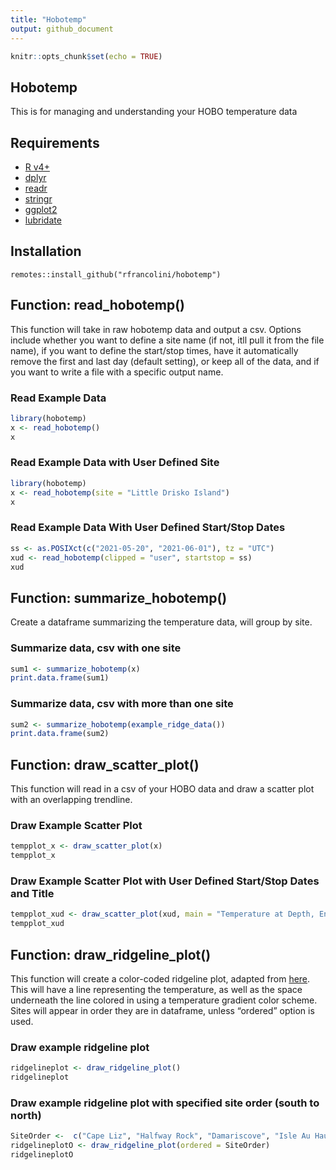 ```yaml
---
title: "Hobotemp"
output: github_document
---
```


```r
knitr::opts_chunk$set(echo = TRUE)
```

## Hobotemp

This is for managing and understanding your HOBO temperature data

## Requirements

  + [R v4+](https://www.r-project.org/)
  + [dplyr](https://CRAN.R-project.org/package=dplyr)
  + [readr](https://CRAN.R-project.org/package=readr)
  + [stringr](https://CRAN.R-project.org/package=stringr)
  + [ggplot2](https://CRAN.R-project.org/package=ggplot2)
  + [lubridate](https://CRAN.R-project.org/package=lubridate)

## Installation

```
remotes::install_github("rfrancolini/hobotemp")
```

## Function: read_hobotemp()

This function will take in raw hobotemp data and output a csv. Options include whether you want to define a site name (if not, itll pull it from the file name), if you want to define the start/stop times, have it automatically remove the first and last day (default setting), or keep all of the data, and if you want to write a file with a specific output name.

### Read Example Data

```r
library(hobotemp)
x <- read_hobotemp()
x
```

### Read Example Data with User Defined Site

``` r
library(hobotemp)
x <- read_hobotemp(site = "Little Drisko Island")
x
```

### Read Example Data With User Defined Start/Stop Dates

```r
ss <- as.POSIXct(c("2021-05-20", "2021-06-01"), tz = "UTC")
xud <- read_hobotemp(clipped = "user", startstop = ss)
xud
```

## Function: summarize_hobotemp()

Create a dataframe summarizing the temperature data, will group by site.

### Summarize data, csv with one site
```r
sum1 <- summarize_hobotemp(x)
print.data.frame(sum1)
```

### Summarize data, csv with more than one site
```r
sum2 <- summarize_hobotemp(example_ridge_data())
print.data.frame(sum2)
```

## Function: draw_scatter_plot()

This function will read in a csv of your HOBO data and draw a scatter plot with an overlapping trendline. 

### Draw Example Scatter Plot

```r
tempplot_x <- draw_scatter_plot(x)
tempplot_x
```

### Draw Example Scatter Plot with User Defined Start/Stop Dates and Title

```r
tempplot_xud <- draw_scatter_plot(xud, main = "Temperature at Depth, End of May")
tempplot_xud
```

## Function: draw_ridgeline_plot()

This function will create a color-coded ridgeline plot, adapted from [here](https://r-graph-gallery.com/294-basic-ridgeline-plot.html). This will have a line representing the temperature, as well as the space underneath the line colored in using a temperature gradient color scheme. Sites will appear in order they are in dataframe, unless "ordered" option is used.

### Draw example ridgeline plot

```r
ridgelineplot <- draw_ridgeline_plot()
ridgelineplot
```

### Draw example ridgeline plot with specified site order (south to north)

```r
SiteOrder <-  c("Cape Liz", "Halfway Rock", "Damariscove", "Isle Au Haut", "Marshall")
ridgelineplotO <- draw_ridgeline_plot(ordered = SiteOrder)
ridgelineplotO
```
